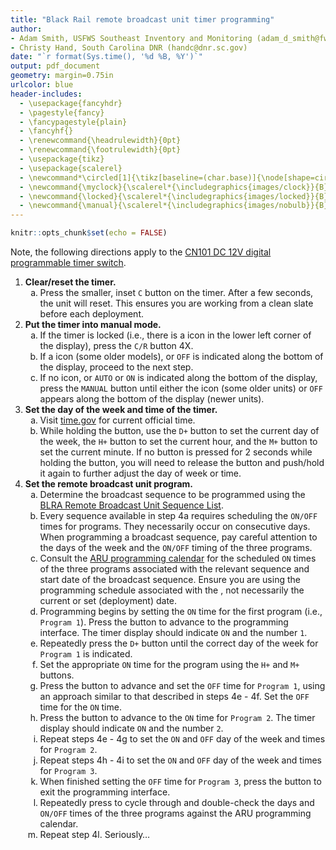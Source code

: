 ```yaml
---
title: "Black Rail remote broadcast unit timer programming"
author: 
- Adam Smith, USFWS Southeast Inventory and Monitoring (adam_d_smith@fws.gov)
- Christy Hand, South Carolina DNR (handc@dnr.sc.gov)
date: "`r format(Sys.time(), '%d %B, %Y')`"
output: pdf_document
geometry: margin=0.75in
urlcolor: blue
header-includes:
  - \usepackage{fancyhdr}
  - \pagestyle{fancy}
  - \fancypagestyle{plain}
  - \fancyhf{}
  - \renewcommand{\headrulewidth}{0pt}
  - \renewcommand{\footrulewidth}{0pt}
  - \usepackage{tikz}
  - \usepackage{scalerel}
  - \newcommand*\circled[1]{\tikz[baseline=(char.base)]{\node[shape=circle,draw,inner sep=.35pt] (char) {#1};}}
  - \newcommand{\myclock}{\scalerel*{\includegraphics{images/clock}}{B}}
  - \newcommand{\locked}{\scalerel*{\includegraphics{images/locked}}{B}}
  - \newcommand{\manual}{\scalerel*{\includegraphics{images/nobulb}}{B}}
---
```


```r
knitr::opts_chunk$set(echo = FALSE)
```

\fontsize{12}{14}
\selectfont

Note, the following directions apply to the [CN101 DC 12V digital programmable timer switch](https://www.amazon.com/s?k=cn101+timer+12V+16A).

1. **Clear/reset the timer.**
    a. Press the smaller, inset `C` button on the timer. After a few seconds, the unit will reset. This ensures you are working from a clean slate before each deployment.

1. **Put the timer into manual mode.**
    a. If the timer is locked (i.e., there is a \locked{} icon in the lower left corner of the display), press the `C/R` button 4X.
    b. If a \manual{} icon (some older models), or `OFF` is indicated along the bottom of the display, proceed to the next step.
    c. If no \manual{} icon, or `AUTO` or `ON` is indicated along the bottom of the display, press the `MANUAL` button until either the \manual{} icon (some older units) or `OFF` appears along the bottom of the display (newer units).

1. **Set the day of the week and time of the timer.**
    a. Visit [time.gov](https://time.gov/) for current official time.
    b. While holding the \myclock{} button, use the `D+` button to set the current day of the week, the `H+` button to set the current hour, and the `M+` button to set the current minute. If no button is pressed for 2 seconds while holding the \myclock{} button, you will need to release the \myclock{} button and push/hold it again to further adjust the day of week or time.

1. **Set the remote broadcast unit program.**
    a. Determine the broadcast sequence to be programmed using the [BLRA Remote Broadcast Unit Sequence List](https://docs.google.com/spreadsheets/d/1KYLsfPsZMw3fH8PDqI03tctwRroWYiiYVCUiZZ_uTCg/edit?usp=sharing).
    b. Every sequence available in step 4a requires scheduling the `ON/OFF` times for \underline{three} programs. They \underline{do not} necessarily occur on consecutive days. When programming a broadcast sequence, pay careful attention to the days of the week and the `ON/OFF` timing of the three programs.
    c. Consult the [ARU programming calendar](https://drive.google.com/open?id=1uYrN7_upLw7_05BjhedVMq4-FEvroqcR) for the scheduled `ON` times of the three programs associated with the relevant sequence and start date of the broadcast sequence. Ensure you are using the programming schedule associated with the \underline{start date of the broadcast}, not necessarily the current or set (deployment) date.
    d. Programming begins by setting the `ON` time for the first program (i.e., `Program 1`). Press the \circled{P} button to advance to the programming interface. The timer display should indicate `ON` and the number `1`.
    e. Repeatedly press the `D+` button until the correct day of the week for `Program 1` is indicated.
    f. Set the appropriate `ON` time for the program using the `H+` and `M+` buttons.
    g. Press the \circled{P} button to advance and set the `OFF` time for `Program 1`, using an approach similar to that described in steps 4e - 4f. Set the `OFF` time for \underline{13 minutes after} the `ON` time.
    h. Press the \circled{P} button to advance to the `ON` time for `Program 2`. The timer display should indicate `ON` and the number `2`.
    i. Repeat steps 4e - 4g to set the `ON` and `OFF` day of the week and times for `Program 2`.
    j. Repeat steps 4h - 4i to set the `ON` and `OFF` day of the week and times for `Program 3`.
    k. When finished setting the `OFF` time for `Program 3`, press the \myclock{} button to exit the programming interface.
    l. Repeatedly press \circled{P} to cycle through and double-check the days and `ON/OFF` times of the three programs against the ARU programming calendar.
    m. Repeat step 4l. Seriously...
